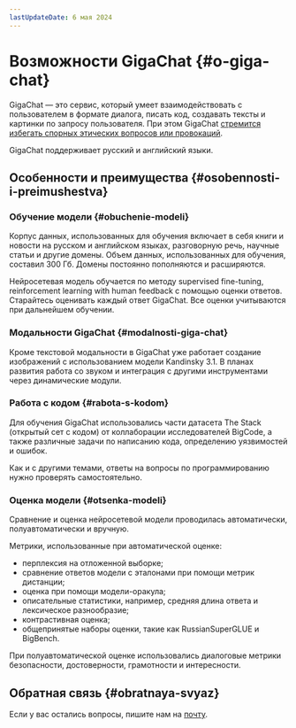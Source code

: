 ```yaml
---
lastUpdateDate: 6 мая 2024
---
```


# Возможности GigaChat {#o-giga-chat}

GigaChat — это сервис, который умеет взаимодействовать с пользователем в формате диалога, писать код, создавать тексты и картинки по запросу пользователя. При этом GigaChat [стремится избегать спорных этических вопросов или провокаций](/ru/gigachat/limitations#tematicheskie-ogranicheniya-zaprosov).

GigaChat поддерживает русский и английский языки.

## Особенности и преимущества {#osobennosti-i-preimushestva}

### Обучение модели {#obuchenie-modeli}

Корпус данных, использованных для обучения включает в себя книги и новости на русском и английском языках, разговорную речь, научные статьи и другие домены. Объем данных, использованных для обучения, составил 300 Гб. Домены постоянно пополняются и расширяются.

Нейросетевая модель обучается по методу supervised fine-tuning, reinforcement learning with human feedback с помощью оценки ответов. Старайтесь оценивать каждый ответ GigaChat. Все оценки учитываются при дальнейшем обучении.

### Модальности GigaChat {#modalnosti-giga-chat}

Кроме текстовой модальности в GigaChat уже работает создание изображений с использованием модели Kandinsky 3.1. В планах развития работа со звуком и интеграция с другими инструментами через динамические модули.

### Работа с кодом {#rabota-s-kodom}

Для обучения GigaChat использовались части датасета The Stack (открытый сет с кодом) от коллаборации исследователей BigCode, а также различные задачи по написанию кода, определению уязвимостей и ошибок.

Как и с другими темами, ответы на вопросы по программированию нужно проверять самостоятельно.

### Оценка модели {#otsenka-modeli}

Сравнение и оценка нейросетевой модели проводилась автоматически, полуавтоматически и вручную.

Метрики, использованные при автоматической оценке:

  * перплексия на отложенной выборке;
  * сравнение ответов модели с эталонами при помощи метрик дистанции;
  * оценка при помощи модели-оракула;
  * описательные статистики, например, средняя длина ответа и лексическое разнообразие;
  * контрастивная оценка;
  * общепринятые наборы оценки, такие как RussianSuperGLUE и BigBench.

При полуавтоматической оценке использовались диалоговые метрики безопасности, достоверности, грамотности и интересности.

## Обратная связь {#obratnaya-svyaz}

Если у вас остались вопросы, пишите нам на [почту](mailto:gigachat@sberbank.ru).